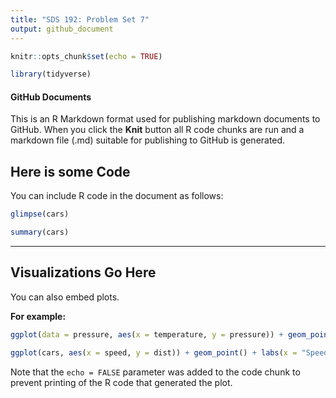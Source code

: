 ```yaml
---
title: "SDS 192: Problem Set 7"
output: github_document
---
```


```r
knitr::opts_chunk$set(echo = TRUE)

library(tidyverse)
```

#### GitHub Documents

This is an R Markdown format used for publishing markdown documents to GitHub. When you click the **Knit** button all R code chunks are run and a markdown file (.md) suitable for publishing to GitHub is generated.

## Here is some Code

You can include R code in the document as follows:

```r
glimpse(cars)

summary(cars)
```

------------

## Visualizations Go Here

You can also embed plots.   
      
**For example:**

```r
ggplot(data = pressure, aes(x = temperature, y = pressure)) + geom_point() + geom_smooth(se = FALSE) + labs(title = "This is the same plot using ggplot")
```

```r
ggplot(cars, aes(x = speed, y = dist)) + geom_point() + labs(x = "Speed (mph)", y = "Stopping Distance (ft)", title = "Speed vs. Stopping Distance for 1920s Cars") + geom_smooth(method = "lm", se = FALSE)
```


Note that the `echo = FALSE` parameter was added to the code chunk to prevent printing of the R code that generated the plot.
